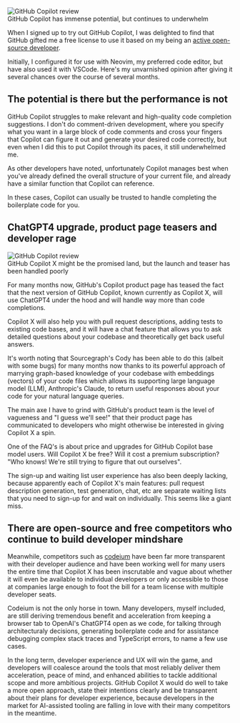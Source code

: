 








<Image src="https://zackproser.b-cdn.net/images/github-copilot-review.webp" alt="GitHub Copilot review" width={800} height={600} />
<figcaption>GitHub Copilot has immense potential, but continues to underwhelm</figcaption>

When I signed up to try out GitHub Copilot, I was delighted to find that GitHub gifted me a free license to use it based on my being an [active open-source developer](https://github.com/zackproser).

Initially, I configured it for use with Neovim, my preferred code editor, but have also used it with VSCode. Here's my unvarnished opinion after giving it several chances over the course of several months. 

## The potential is there but the performance is not 

GitHub Copilot struggles to make relevant and high-quality code completion suggestions. I don't do comment-driven development, where you specify what you want in a large block of code comments and cross your 
fingers that Copilot can figure it out and generate your desired code correctly, but even when I did this to put Copilot through its paces, it still underwhelmed me.

<ConsultingCTA />

As other developers have noted, unfortunately Copilot manages best when you've already defined the overall structure of your current file, and already have a similar function that Copilot can reference. 

In these cases, Copilot can usually be trusted to handle completing the boilerplate code for you.

## ChatGPT4 upgrade, product page teasers and developer rage 

<Image src="https://zackproser.b-cdn.net/images/github-copilot-review-2.webp" alt="GitHub Copilot review" width={800} height={600} />
<figcaption>GitHub Copilot X might be the promised land, but the launch and teaser has been handled poorly</figcaption>

For many months now, GitHub's Copilot product page has teased the fact that the next version of GitHub Copilot, known currently as Copilot X, will use ChatGPT4 under the hood and will handle way more than code completions. 

Copilot X will also help you with pull request descriptions, adding tests to existing code bases, and it will have a chat feature that allows you to ask detailed questions about your codebase and theoretically get back 
useful answers. 

It's worth noting that Sourcegraph's Cody has been able to do this (albeit with some bugs) for many months now thanks to its powerful approach of marrying graph-based knowledge of your codebase with embeddings (vectors) of your
code files which allows its supporting large language model (LLM), Anthropic's Claude, to return useful responses about your code for your natural language queries. 

The main axe I have to grind with GitHub's product team is the level of vagueness and "I guess we'll see!" that their product page has communicated to developers who might otherwise be interested in giving Copilot X a spin. 

<ConsultingCTA />

One of the FAQ's is about price and upgrades for GitHub Copilot base model users. Will Copilot X be free? Will it cost a premium subscription? "Who knows! We're still trying to figure that out ourselves".

The sign-up and waiting list user experience has also been deeply lacking, because apparently each of Copilot X's main features: pull request description generation, test generation, chat, etc are separate waiting lists that you
need to sign-up for and wait on individually. This seems like a giant miss. 

## There are open-source and free competitors who continue to build developer mindshare 

Meanwhile, competitors such as [codeium](/blog/codeium-review) have been far more transparent with their developer audience and have been working well for many users the entire time that Copilot X has been inscrutable and vague about 
whether it will even be available to individual developers or only accessible to those at companies large enough to foot the bill for a team license with multiple developer seats. 

Codeium is not the only horse in town. Many developers, myself included, are still deriving tremendous benefit and acceleration from keeping a browser tab to OpenAI's ChatGPT4 open as we code, for talking through architecturaly decisions, 
generating boilerplate code and for assistance debugging complex stack traces and TypeScript errors, to name a few use cases. 

In the long term, developer experience and UX will win the game, and developers will coalesce around the tools that most reliably deliver them acceleration, peace of mind, and enhanced abilities to tackle additional scope and more ambitious 
projects. GitHub Copilot X would do well to take a more open approach, state their intentions clearly and be transparent about their plans for developer experience, because developers in the market for AI-assisted tooling are falling in love 
with their many competitors in the meantime. 
